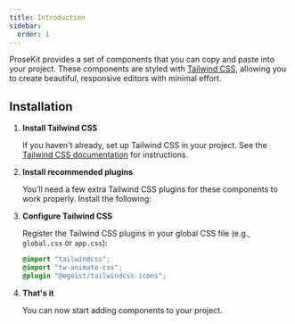 ```yaml
---
title: Introduction
sidebar:
  order: 1
---
```



ProseKit provides a set of components that you can copy and paste into your project. These components are styled with [Tailwind CSS](https://tailwindcss.com), allowing you to create beautiful, responsive editors with minimal effort.

## Installation

<Steps>

1. **Install Tailwind CSS**

   If you haven't already, set up Tailwind CSS in your project. See the [Tailwind CSS documentation](https://tailwindcss.com/docs/installation) for instructions.

2. **Install recommended plugins**

   You’ll need a few extra Tailwind CSS plugins  for these components to work properly. Install the following:

   <CodePackageManagers packages="tw-animate-css @egoist/tailwindcss-icons @iconify-json/lucide" />

3. **Configure Tailwind CSS**

   Register the Tailwind CSS plugins in your global CSS file (e.g., `global.css` or `app.css`):

   ```css {2,3}
   @import "tailwindcss";
   @import "tw-animate-css";
   @plugin "@egoist/tailwindcss-icons";
   ```

4. **That's it**

   You can now start adding components to your project.

</Steps>
